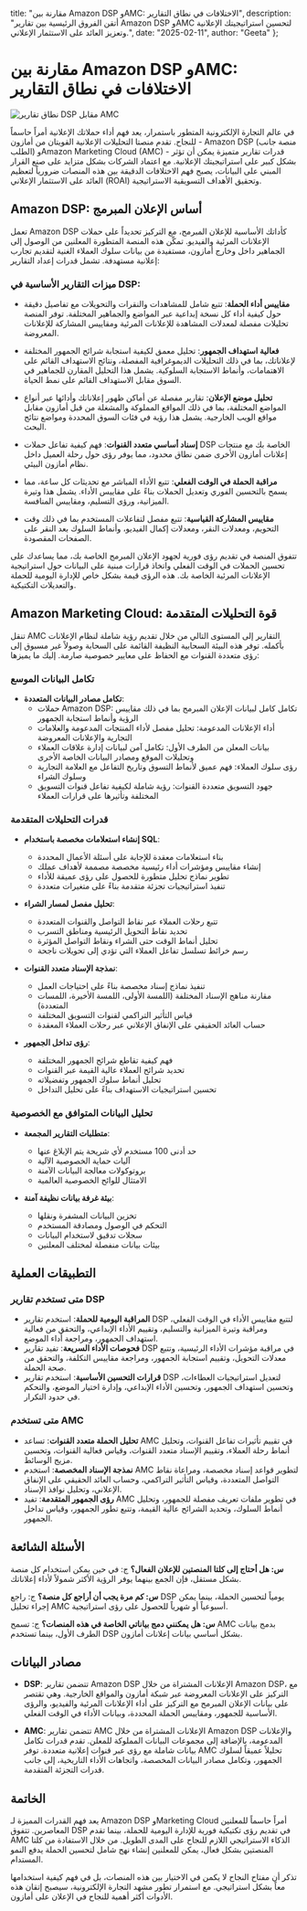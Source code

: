   title: "مقارنة بين Amazon DSP وAMC: الاختلافات في نطاق التقارير",
  description: "أتقن الفروق الرئيسية بين تقارير Amazon DSP وAMC لتحسين استراتيجيتك الإعلانية وتعزيز العائد على الاستثمار الإعلاني.",
  date: "2025-02-11",
  author: "Geeta"
};

# مقارنة بين Amazon DSP وAMC: الاختلافات في نطاق التقارير

![نطاق تقارير DSP مقابل AMC](/images/blog/dsp-vs-amc-reporting-scope.jpeg)

في عالم التجارة الإلكترونية المتطور باستمرار، يعد فهم أداء حملاتك الإعلانية أمراً حاسماً للنجاح. تقدم منصتا التحليلات الإعلانية القويتان من أمازون - Amazon DSP (منصة جانب الطلب) وAmazon Marketing Cloud (AMC) - قدرات تقارير متميزة يمكن أن تؤثر بشكل كبير على استراتيجيتك الإعلانية. مع اعتماد الشركات بشكل متزايد على صنع القرار المبني على البيانات، يصبح فهم الاختلافات الدقيقة بين هذه المنصات ضرورياً لتعظيم العائد على الاستثمار الإعلاني (ROAI) وتحقيق الأهداف التسويقية الاستراتيجية.

## Amazon DSP: أساس الإعلان المبرمج

تعمل Amazon DSP كأداتك الأساسية للإعلان المبرمج، مع التركيز تحديداً على حملات الإعلانات المرئية والفيديو. تمكّن هذه المنصة المتطورة المعلنين من الوصول إلى الجماهير داخل وخارج أمازون، مستفيدة من بيانات سلوك العملاء الغنية لتقديم تجارب إعلانية مستهدفة. تشمل قدرات إعداد التقارير:

### ميزات التقارير الأساسية في DSP:
- **مقاييس أداء الحملة**: تتبع شامل للمشاهدات والنقرات والتحويلات مع تفاصيل دقيقة حول كيفية أداء كل نسخة إبداعية عبر المواضع والجماهير المختلفة. توفر المنصة تحليلات مفصلة لمعدلات المشاهدة للإعلانات المرئية ومقاييس المشاركة للإعلانات المعروضة.

- **فعالية استهداف الجمهور**: تحليل معمق لكيفية استجابة شرائح الجمهور المختلفة لإعلاناتك، بما في ذلك التحليلات الديموغرافية المفصلة، ونتائج الاستهداف القائم على الاهتمامات، وأنماط الاستجابة السلوكية. يشمل هذا التحليل المقارن للجماهير في السوق مقابل الاستهداف القائم على نمط الحياة.

- **تحليل موضع الإعلان**: تقارير مفصلة عن أماكن ظهور إعلاناتك وأدائها عبر أنواع المواضع المختلفة، بما في ذلك المواقع المملوكة والمشغلة من قبل أمازون مقابل مواقع الويب الخارجية. يشمل هذا رؤية في فئات السوق المحددة ومواضع نتائج البحث.

- **إسناد أساسي متعدد القنوات**: فهم كيفية تفاعل حملات DSP الخاصة بك مع منتجات إعلانات أمازون الأخرى ضمن نطاق محدود، مما يوفر رؤى حول رحلة العميل داخل نظام أمازون البيئي.

- **مراقبة الحملة في الوقت الفعلي**: تتبع الأداء المباشر مع تحديثات كل ساعة، مما يسمح بالتحسين الفوري وتعديل الحملات بناءً على مقاييس الأداء. يشمل هذا وتيرة الميزانية، ورؤى التسليم، ومقاييس المنافسة.

- **مقاييس المشاركة القياسية**: تتبع مفصل لتفاعلات المستخدم بما في ذلك وقت التحويم، ومعدلات النقر، ومعدلات إكمال الفيديو، وأنماط السلوك بعد النقر على الصفحات المقصودة.

تتفوق المنصة في تقديم رؤى فورية لجهود الإعلان المبرمج الخاصة بك، مما يساعدك على تحسين الحملات في الوقت الفعلي واتخاذ قرارات مبنية على البيانات حول استراتيجية الإعلانات المرئية الخاصة بك. هذه الرؤى قيمة بشكل خاص للإدارة اليومية للحملة والتعديلات التكتيكية.

## Amazon Marketing Cloud: قوة التحليلات المتقدمة

تنقل AMC التقارير إلى المستوى التالي من خلال تقديم رؤية شاملة لنظام الإعلانات بأكمله. توفر هذه البيئة السحابية النظيفة القائمة على السحابة وصولاً غير مسبوق إلى رؤى متعددة القنوات مع الحفاظ على معايير خصوصية صارمة. إليك ما يميزها:

### تكامل البيانات الموسع
- **تكامل مصادر البيانات المتعددة**: 
  - حملات Amazon DSP: تكامل كامل لبيانات الإعلان المبرمج بما في ذلك مقاييس الرؤية وأنماط استجابة الجمهور
  - أداء الإعلانات المدعومة: تحليل مفصل لأداء المنتجات المدعومة والعلامات التجارية والإعلانات المعروضة
  - بيانات المعلن من الطرف الأول: تكامل آمن لبيانات إدارة علاقات العملاء وتحليلات الموقع ومصادر البيانات الخاصة الأخرى
  - رؤى سلوك العملاء: فهم عميق لأنماط التسوق وتاريخ التفاعل مع العلامة التجارية وسلوك الشراء
  - جهود التسويق متعددة القنوات: رؤية شاملة لكيفية تفاعل قنوات التسويق المختلفة وتأثيرها على قرارات العملاء

### قدرات التحليلات المتقدمة
- **إنشاء استعلامات مخصصة باستخدام SQL**: 
  - بناء استعلامات معقدة للإجابة على أسئلة الأعمال المحددة
  - إنشاء مقاييس ومؤشرات أداء رئيسية مخصصة مصممة لأهداف عملك
  - تطوير نماذج تحليل متطورة للحصول على رؤى عميقة للأداء
  - تنفيذ استراتيجيات تجزئة متقدمة بناءً على متغيرات متعددة

- **تحليل مفصل لمسار الشراء**:
  - تتبع رحلات العملاء عبر نقاط التواصل والقنوات المتعددة
  - تحديد نقاط التحويل الرئيسية ومناطق التسرب
  - تحليل أنماط الوقت حتى الشراء ونقاط التواصل المؤثرة
  - رسم خرائط تسلسل تفاعل العملاء التي تؤدي إلى تحويلات ناجحة

- **نمذجة الإسناد متعدد القنوات**:
  - تنفيذ نماذج إسناد مخصصة بناءً على احتياجات العمل
  - مقارنة مناهج الإسناد المختلفة (اللمسة الأولى، اللمسة الأخيرة، اللمسات المتعددة)
  - قياس التأثير التراكمي لقنوات التسويق المختلفة
  - حساب العائد الحقيقي على الإنفاق الإعلاني عبر رحلات العملاء المعقدة

- **رؤى تداخل الجمهور**:
  - فهم كيفية تقاطع شرائح الجمهور المختلفة
  - تحديد شرائح العملاء عالية القيمة عبر القنوات
  - تحليل أنماط سلوك الجمهور وتفضيلاته
  - تحسين استراتيجيات الاستهداف بناءً على تحليل التداخل

### تحليل البيانات المتوافق مع الخصوصية
- **متطلبات التقارير المجمعة**:
  - حد أدنى 100 مستخدم لأي شريحة يتم الإبلاغ عنها
  - آليات حماية الخصوصية الآلية
  - بروتوكولات معالجة البيانات الآمنة
  - الامتثال للوائح الخصوصية العالمية

- **بيئة غرفة بيانات نظيفة آمنة**:
  - تخزين البيانات المشفرة ونقلها
  - التحكم في الوصول ومصادقة المستخدم
  - سجلات تدقيق لاستخدام البيانات
  - بيئات بيانات منفصلة لمختلف المعلنين

## التطبيقات العملية

### متى تستخدم تقارير DSP

* **المراقبة اليومية للحملة**: استخدم تقارير DSP لتتبع مقاييس الأداء في الوقت الفعلي، ومراقبة وتيرة الميزانية والتسليم، وتقييم الأداء الإبداعي، والتحقق من فعالية استهداف الجمهور، ومراجعة أداء الموضع.
* **فحوصات الأداء السريعة**: تفيد تقارير DSP في مراقبة مؤشرات الأداء الرئيسية، وتتبع معدلات التحويل، وتقييم استجابة الجمهور، ومراجعة مقاييس التكلفة، والتحقق من صحة الحملة.
* **قرارات التحسين الأساسية**: استخدم تقارير DSP لتعديل استراتيجيات العطاءات، وتحسين استهداف الجمهور، وتحسين الأداء الإبداعي، وإدارة اختيار الموضع، والتحكم في حدود التكرار.

### متى تستخدم AMC

* **تحليل الحملة متعدد القنوات**: تساعد AMC في تقييم تأثيرات تفاعل القنوات، وتحليل أنماط رحلة العملاء، وتقييم الإسناد متعدد القنوات، وقياس فعالية القنوات، وتحسين مزيج الوسائط.
* **نمذجة الإسناد المخصصة**: استخدم AMC لتطوير قواعد إسناد مخصصة، ومراعاة نقاط التواصل المتعددة، وقياس التأثير التراكمي، وحساب العائد الحقيقي على الإنفاق الإعلاني، وتحليل نوافذ الإسناد.
* **رؤى الجمهور المتقدمة**: تفيد AMC في تطوير ملفات تعريف مفصلة للجمهور، وتحليل أنماط السلوك، وتحديد الشرائح عالية القيمة، وتتبع تطور الجمهور، وقياس تداخل الجمهور.

## الأسئلة الشائعة

**س: هل أحتاج إلى كلتا المنصتين للإعلان الفعال؟**
ج: في حين يمكن استخدام كل منصة بشكل مستقل، فإن الجمع بينهما يوفر الرؤية الأكثر شمولاً لأداء إعلاناتك.

**س: كم مرة يجب أن أراجع كل منصة؟**
ج: راجع DSP يومياً لتحسين الحملة، بينما يمكن إجراء تحليل AMC أسبوعياً أو شهرياً للحصول على رؤى استراتيجية.

**س: هل يمكنني دمج بياناتي الخاصة في هذه المنصات؟**
ج: تسمح AMC بدمج بيانات الطرف الأول، بينما تستخدم DSP بشكل أساسي بيانات إعلانات أمازون.

## مصادر البيانات

*   **DSP**: تتضمن تقارير Amazon DSP الإعلانات المشتراة من خلال Amazon DSP، مع التركيز على الإعلانات المعروضة عبر شبكة أمازون والمواقع الخارجية. وهي تقتصر على بيانات الإعلان المبرمج مع التركيز على أداء الإعلانات المرئية والفيديو، والرؤى الأساسية للجمهور، ومقاييس الحملة المحددة، وبيانات الأداء في الوقت الفعلي.

*   **AMC**: تتضمن تقارير AMC الإعلانات المشتراة من خلال Amazon DSP والإعلانات المدعومة، بالإضافة إلى مجموعات البيانات المملوكة للمعلن. تقدم قدرات تكامل بيانات شاملة مع رؤى عبر قنوات إعلانية متعددة. توفر AMC تحليلاً عميقاً لسلوك الجمهور، وتكامل مصادر البيانات المخصصة، واتجاهات الأداء التاريخية، إلى جانب قدرات التجزئة المتقدمة.

## الخاتمة

يعد فهم القدرات المميزة لـ Amazon DSP وMarketing Cloud أمراً حاسماً للمعلنين المعاصرين. تتفوق DSP في تقديم رؤى تكتيكية فورية للإدارة اليومية للحملة، بينما تقدم AMC الذكاء الاستراتيجي اللازم للنجاح على المدى الطويل. من خلال الاستفادة من كلتا المنصتين بشكل فعال، يمكن للمعلنين إنشاء نهج شامل لتحسين الحملة يدفع النمو المستدام.

تذكر أن مفتاح النجاح لا يكمن في الاختيار بين هذه المنصات، بل في فهم كيفية استخدامها معاً بشكل استراتيجي. مع استمرار تطور مشهد التجارة الإلكترونية، سيصبح إتقان هذه الأدوات أكثر أهمية للنجاح في الإعلان على أمازون.